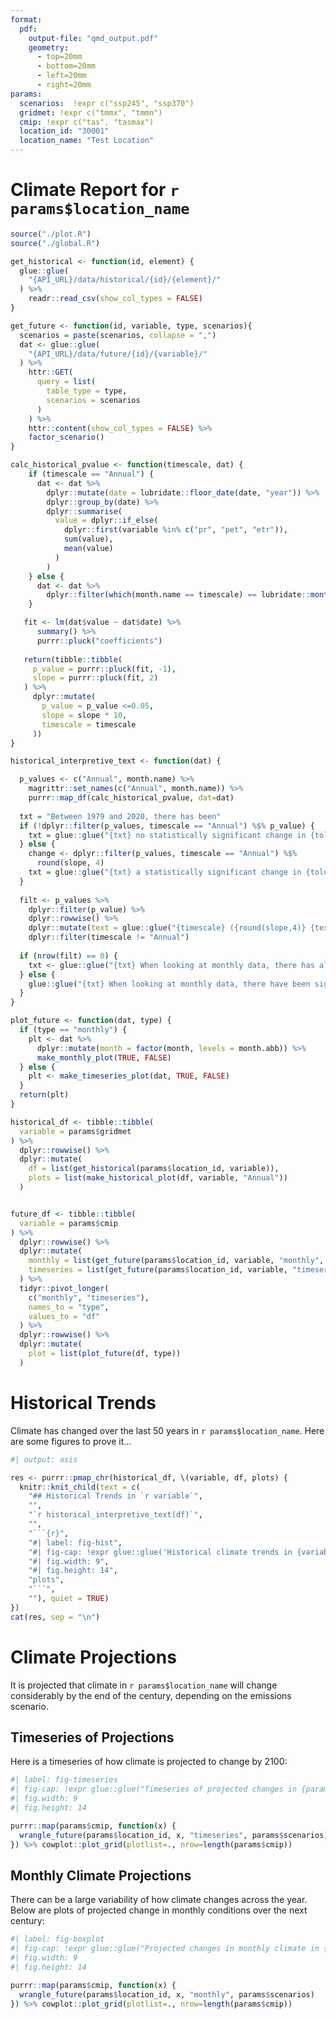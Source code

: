 ```yaml
---
format:
  pdf: 
    output-file: "qmd_output.pdf"
    geometry: 
      - top=20mm
      - bottom=20mm
      - left=20mm
      - right=20mm
params:
  scenarios:  !expr c("ssp245", "ssp370")
  gridmet: !expr c("tmmx", "tmmn")
  cmip: !expr c("tas", "tasmax")
  location_id: "30001"
  location_name: "Test Location" 
---
```


# Climate Report for `r params$location_name`
```r
source("./plot.R")
source("./global.R")

get_historical <- function(id, element) {
  glue::glue(
    "{API_URL}/data/historical/{id}/{element}/"
  ) %>% 
    readr::read_csv(show_col_types = FALSE) 
}

get_future <- function(id, variable, type, scenarios){
  scenarios = paste(scenarios, collapse = ",")
  dat <- glue::glue(
    "{API_URL}/data/future/{id}/{variable}/"
  ) %>%
    httr::GET(
      query = list(
        table_type = type,
        scenarios = scenarios
      )
    ) %>% 
    httr::content(show_col_types = FALSE) %>%
    factor_scenario() 
}

calc_historical_pvalue <- function(timescale, dat) {
    if (timescale == "Annual") {
      dat <- dat %>% 
        dplyr::mutate(date = lubridate::floor_date(date, "year")) %>%
        dplyr::group_by(date) %>% 
        dplyr::summarise(
          value = dplyr::if_else(
            dplyr::first(variable %in% c("pr", "pet", "etr")), 
            sum(value), 
            mean(value)
          ) 
        ) 
    } else {
      dat <- dat %>% 
        dplyr::filter(which(month.name == timescale) == lubridate::month(date)) 
    }

   fit <- lm(dat$value ~ dat$date) %>% 
      summary() %>%
      purrr::pluck("coefficients") 
    
   return(tibble::tibble(
     p_value = purrr::pluck(fit, -1),
     slope = purrr::pluck(fit, 2)
   ) %>% 
     dplyr::mutate(
       p_value = p_value <=0.05,
       slope = slope * 10,
       timescale = timescale
     ))
}

historical_interpretive_text <- function(dat) {

  p_values <- c("Annual", month.name) %>% 
    magrittr::set_names(c("Annual", month.name)) %>% 
    purrr::map_df(calc_historical_pvalue, dat=dat)
  
  txt = "Between 1979 and 2020, there has been"
  if (!dplyr::filter(p_values, timescale == "Annual") %$% p_value) {
    txt = glue::glue("{txt} no statistically significant change in {tolower(legend_title(dat$variable[[1]], FALSE))} in {dat$name[[1]]} at an annual timescale.")
  } else {
    change <- dplyr::filter(p_values, timescale == "Annual") %$%
      round(slope, 4)
    txt = glue::glue("{txt} a statistically significant change in {tolower(legend_title(dat$variable[[1]], FALSE))} of {change} {text_units(dat$variable[[1]])} per decade at an annual timescale.")
  }
  
  filt <- p_values %>% 
    dplyr::filter(p_value) %>%
    dplyr::rowwise() %>% 
    dplyr::mutate(text = glue::glue("{timescale} ({round(slope,4)} {text_units(dat$variable[[1]])} per decade)")) %>% 
    dplyr::filter(timescale != "Annual")
  
  if (nrow(filt) == 0) {
    txt <- glue::glue("{txt} When looking at monthly data, there has also been no significant trend in {tolower(legend_title(dat$variable[[1]], FALSE))} across the same time period.")
  } else {
    glue::glue("{txt} When looking at monthly data, there have been significant changes in {tolower(legend_title(dat$variable[[1]], FALSE))} in {knitr::combine_words(filt$text)}")
  }
}

plot_future <- function(dat, type) {
  if (type == "monthly") {
    plt <- dat %>% 
      dplyr::mutate(month = factor(month, levels = month.abb)) %>%
      make_monthly_plot(TRUE, FALSE) 
  } else {
    plt <- make_timeseries_plot(dat, TRUE, FALSE)
  }
  return(plt)
}

historical_df <- tibble::tibble(
  variable = params$gridmet
) %>% 
  dplyr::rowwise() %>% 
  dplyr::mutate(
    df = list(get_historical(params$location_id, variable)),
    plots = list(make_historical_plot(df, variable, "Annual"))
  )


future_df <- tibble::tibble(
  variable = params$cmip
) %>% 
  dplyr::rowwise() %>% 
  dplyr::mutate(
    monthly = list(get_future(params$location_id, variable, "monthly", params$scenarios)),
    timeseries = list(get_future(params$location_id, variable, "timeseries", params$scenarios))
  ) %>% 
  tidyr::pivot_longer(
    c("monthly", "timeseries"),
    names_to = "type",
    values_to = "df"
  ) %>% 
  dplyr::rowwise() %>% 
  dplyr::mutate(
    plot = list(plot_future(df, type))
  )
```
# Historical Trends
Climate has changed over the last 50 years in `r params$location_name`. Here are some figures to prove it...

``` r
#| output: asis

res <- purrr::pmap_chr(historical_df, \(variable, df, plots) { 
  knitr::knit_child(text = c(
    "## Historical Trends in `r variable`",
    "",
    "`r historical_interpretive_text(df)`",
    "",
    "```{r}",
    "#| label: fig-hist",
    "#| fig-cap: !expr glue::glue('Historical climate trends in {variable}')",
    "#| fig.width: 9",
    "#| fig.height: 14",
    "plots",
    "```",
    ""), quiet = TRUE)
})
cat(res, sep = "\n")
```


# Climate Projections
It is projected that climate in `r params$location_name` will change considerably by the end of the century, depending on the emissions scenario.

## Timeseries of Projections
Here is a timeseries of how climate is projected to change by 2100:

``` r
#| label: fig-timeseries
#| fig-cap: !expr glue::glue("Timeseries of projected changes in {params$location_name}")
#| fig.width: 9
#| fig.height: 14

purrr::map(params$cmip, function(x) {
  wrangle_future(params$location_id, x, "timeseries", params$scenarios)  
}) %>% cowplot::plot_grid(plotlist=., nrow=length(params$cmip))
```


## Monthly Climate Projections
There can be a large variability of how climate changes across the year. Below are plots of projected change in monthly conditions over the next century:

``` r
#| label: fig-boxplot
#| fig-cap: !expr glue::glue("Projected changes in monthly climate in {params$location_name}")
#| fig.width: 9
#| fig.height: 14

purrr::map(params$cmip, function(x) {
  wrangle_future(params$location_id, x, "monthly", params$scenarios)  
}) %>% cowplot::plot_grid(plotlist=., nrow=length(params$cmip))
```

